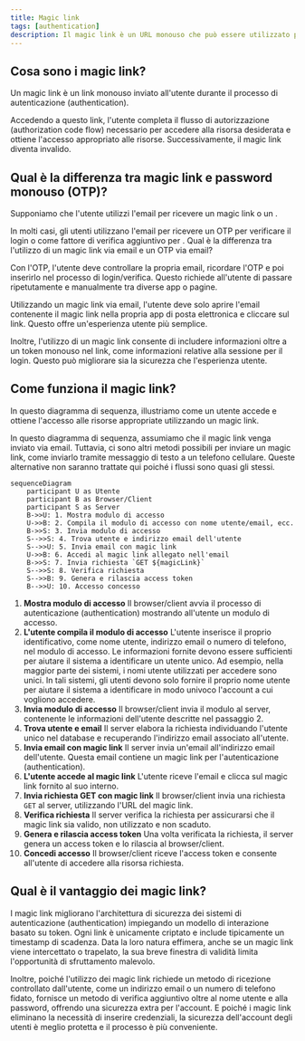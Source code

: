 ```yaml
---
title: Magic link
tags: [authentication]
description: Il magic link è un URL monouso che può essere utilizzato per completare il processo di autenticazione.
---
```


## Cosa sono i magic link?

Un magic link è un link monouso inviato all'utente durante il processo di autenticazione (authentication).

Accedendo a questo link, l'utente completa il flusso di autorizzazione (authorization code flow) necessario per accedere alla risorsa desiderata e ottiene l'accesso appropriato alle risorse. Successivamente, il magic link diventa invalido.

## Qual è la differenza tra magic link e password monouso (OTP)?

Supponiamo che l'utente utilizzi l'email per ricevere un magic link o un <Ref slug='otp' />.

In molti casi, gli utenti utilizzano l'email per ricevere un OTP per verificare il login o come fattore di verifica aggiuntivo per <Ref slug='mfa' />. Qual è la differenza tra l'utilizzo di un magic link via email e un OTP via email?

Con l'OTP, l'utente deve controllare la propria email, ricordare l'OTP e poi inserirlo nel processo di login/verifica. Questo richiede all'utente di passare ripetutamente e manualmente tra diverse app o pagine.

Utilizzando un magic link via email, l'utente deve solo aprire l'email contenente il magic link nella propria app di posta elettronica e cliccare sul link. Questo offre un'esperienza utente più semplice.

Inoltre, l'utilizzo di un magic link consente di includere informazioni oltre a un token monouso nel link, come informazioni relative alla sessione per il login. Questo può migliorare sia la sicurezza che l'esperienza utente.

## Come funziona il magic link?

In questo diagramma di sequenza, illustriamo come un utente accede e ottiene l'accesso alle risorse appropriate utilizzando un magic link.

In questo diagramma di sequenza, assumiamo che il magic link venga inviato via email. Tuttavia, ci sono altri metodi possibili per inviare un magic link, come inviarlo tramite messaggio di testo a un telefono cellulare. Queste alternative non saranno trattate qui poiché i flussi sono quasi gli stessi.

```mermaid
sequenceDiagram
    participant U as Utente
    participant B as Browser/Client
    participant S as Server
    B->>U: 1. Mostra modulo di accesso
    U->>B: 2. Compila il modulo di accesso con nome utente/email, ecc.
    B->>S: 3. Invia modulo di accesso
    S-->>S: 4. Trova utente e indirizzo email dell'utente
    S-->>U: 5. Invia email con magic link
    U->>B: 6. Accedi al magic link allegato nell'email
    B->>S: 7. Invia richiesta `GET ${magicLink}`
    S-->>S: 8. Verifica richiesta
    S-->>B: 9. Genera e rilascia access token
    B-->>U: 10. Accesso concesso
```

1. **Mostra modulo di accesso**
Il browser/client avvia il processo di autenticazione (authentication) mostrando all'utente un modulo di accesso.
2. **L'utente compila il modulo di accesso**
L'utente inserisce il proprio identificativo, come nome utente, indirizzo email o numero di telefono, nel modulo di accesso.
Le informazioni fornite devono essere sufficienti per aiutare il sistema a identificare un utente unico. Ad esempio, nella maggior parte dei sistemi, i nomi utente utilizzati per accedere sono unici. In tali sistemi, gli utenti devono solo fornire il proprio nome utente per aiutare il sistema a identificare in modo univoco l'account a cui vogliono accedere.
3. **Invia modulo di accesso**
Il browser/client invia il modulo al server, contenente le informazioni dell'utente descritte nel passaggio 2.
4. **Trova utente e email**
Il server elabora la richiesta individuando l'utente unico nel database e recuperando l'indirizzo email associato all'utente.
5. **Invia email con magic link**
Il server invia un'email all'indirizzo email dell'utente. Questa email contiene un magic link per l'autenticazione (authentication).
6. **L'utente accede al magic link**
L'utente riceve l'email e clicca sul magic link fornito al suo interno.
7. **Invia richiesta GET con magic link**
Il browser/client invia una richiesta `GET` al server, utilizzando l'URL del magic link.
8. **Verifica richiesta**
Il server verifica la richiesta per assicurarsi che il magic link sia valido, non utilizzato e non scaduto.
9. **Genera e rilascia access token**
Una volta verificata la richiesta, il server genera un access token e lo rilascia al browser/client.
10. **Concedi accesso**
Il browser/client riceve l'access token e consente all'utente di accedere alla risorsa richiesta.

## Qual è il vantaggio dei magic link?

I magic link migliorano l'architettura di sicurezza dei sistemi di autenticazione (authentication) impiegando un modello di interazione basato su token. Ogni link è unicamente criptato e include tipicamente un timestamp di scadenza. Data la loro natura effimera, anche se un magic link viene intercettato o trapelato, la sua breve finestra di validità limita l'opportunità di sfruttamento malevolo.

Inoltre, poiché l'utilizzo dei magic link richiede un metodo di ricezione controllato dall'utente, come un indirizzo email o un numero di telefono fidato, fornisce un metodo di verifica aggiuntivo oltre al nome utente e alla password, offrendo una sicurezza extra per l'account. E poiché i magic link eliminano la necessità di inserire credenziali, la sicurezza dell'account degli utenti è meglio protetta e il processo è più conveniente.